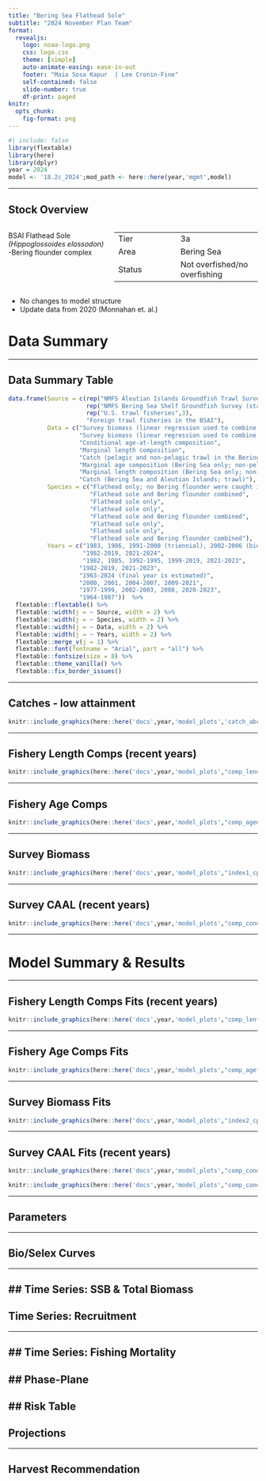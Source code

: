 ```yaml
---
title: "Bering Sea Flathead Sole"
subtitle: "2024 November Plan Team"
format: 
  revealjs:  
    logo: noaa-logo.png
    css: logo.css
    theme: [simple]
    auto-animate-easing: ease-in-out
    footer: "Maia Sosa Kapur  | Lee Cronin-Fine"
    self-contained: false
    slide-number: true
    df-print: paged
knitr:
  opts_chunk: 
    fig-format: png
---
```


```r
#| include: false
library(flextable)
library(here)
library(dplyr)
year = 2024
model <- '18.2c_2024';mod_path <- here::here(year,'mgmt',model)
```

------------------------------------------------------------------------

## Stock Overview

::: columns
::: {.column width="40%"}
BSAI Flathead Sole *(Hippoglossoides elassodon)* -Bering flounder complex
:::

::: {.column width="60%"}
|         |                                                                  |
|-------------------------------|-----------------------------------------|
| Tier    | 3a                                                               |
| Area    | Bering Sea                                                       |
| Status  | Not overfished/no overfishing                                    |
:::
:::

::: fragment
-   No changes to model structure 
-   Update data from 2020 (Monnahan et. al.)
:::
  
# Data Summary

------------------------------------------------------------------------

## Data Summary Table  

```r
data.frame(Source = c(rep("NMFS Aleutian Islands Groundfish Trawl Survey", 1),
                      rep("NMFS Bering Sea Shelf Groundfish Survey (standard survey area only; excludes survey strata 70, 81, 82, 90, 140, 150, and 160)", 3),
                      rep("U.S. trawl fisheries",3),
                      "Foreign trawl fisheries in the BSAI"),
           Data = c("Survey biomass (linear regression used to combine BS shelf survey estimates with AI survey estimates for a single survey biomass index)",
                    "Survey biomass (linear regression used to combine BS shelf survey estimates with AI survey estimates for a single survey biomass index)                        ",
                    "Conditional age-at-length composition", 
                    "Marginal length composition",
                    "Catch (pelagic and non-pelagic trawl in the Bering Sea and Aleutian Islands; a very small amount of catch is taken with hook and line and is included in the total catch biomass)",
                    "Marginal age composition (Bering Sea only; non-pelagic trawl only)",
                    "Marginal length composition (Bering Sea only; non-pelagic trawl only)",
                    "Catch (Bering Sea and Aleutian Islands; trawl)"),
           Species = c("Flathead only; no Bering flounder were caught in the Aleutian Islands",
                       "Flathead sole and Bering flounder combined",
                       "Flathead sole only", 
                       "Flathead sole only",
                       "Flathead sole and Bering flounder combined",
                       "Flathead sole only",
                       "Flathead sole only",
                       "Flathead sole and Bering flounder combined"),
           Years = c("1983, 1986, 1991-2000 (triennial), 2002-2006 (biennial), 2010-2022 (biennial)",
                     "1982-2019, 2021-2024",
                     "1982, 1985, 1992-1995, 1999-2019, 2021-2023", 
                    "1982-2019, 2021-2023",
                    "1963-2024 (final year is estimated)",
                    "2000, 2001, 2004-2007, 2009-2021",
                    "1977-1999, 2002-2003, 2008, 2020-2023",
                    "1964-1987"))  %>% 
  flextable::flextable() %>% 
  flextable::width(j = ~ Source, width = 2) %>%
  flextable::width(j = ~ Species, width = 2) %>%
  flextable::width(j = ~ Data, width = 2) %>%
  flextable::width(j = ~ Years, width = 2) %>%
  flextable::merge_v(j = 1) %>% 
  flextable::font(fontname = "Arial", part = "all") %>% 
  flextable::fontsize(size = 8) %>% 
  flextable::theme_vanilla() %>% 
  flextable::fix_border_issues() 

```
 
------------------------------------------------------------------------

## Catches - low attainment
```r
knitr::include_graphics(here::here('docs',year,'model_plots','catch_abc_tac_ofl_mgmt.png'))
```


------------------------------------------------------------------------

## Fishery Length Comps (recent years)

```r
knitr::include_graphics(here::here('docs',year,'model_plots',"comp_lendat_flt1mkt0_page2.png"))
```
 

------------------------------------------------------------------------

## Fishery Age Comps

```r
knitr::include_graphics(here::here('docs',year,'model_plots',"comp_agedat_flt1mkt0.png"))
```

------------------------------------------------------------------------

## Survey Biomass


```r
knitr::include_graphics(here::here('docs',year,'model_plots',"index1_cpuedata_Survey.png"))
```

------------------------------------------------------------------------

## Survey CAAL (recent years)

```r
knitr::include_graphics(here::here('docs',year,'model_plots',"comp_condAALdat_bubflt2mkt0_page4.png"))
```

------------------------------------------------------------------------

# Model Summary & Results 

------------------------------------------------------------------------

## Fishery Length Comps Fits (recent years)

```r
knitr::include_graphics(here::here('docs',year,'model_plots',"comp_lenfit_flt1mkt0_page2.png"))
```

------------------------------------------------------------------------

## Fishery Age Comps Fits
```r
knitr::include_graphics(here::here('docs',year,'model_plots',"comp_agefit_flt1mkt0.png"))
```

------------------------------------------------------------------------

## Survey Biomass Fits
```r
knitr::include_graphics(here::here('docs',year,'model_plots',"index2_cpuefit_Survey.png"))
```

------------------------------------------------------------------------

## Survey CAAL Fits (recent years)

::: rows

::: {.row height="40%"}

```r
knitr::include_graphics(here::here('docs',year,'model_plots',"comp_condAALfit_Andre_plotsflt2mkt0_page7.png"))
```

:::

::: {.row height="20%"}


```r
knitr::include_graphics(here::here('docs',year,'model_plots',"comp_condAALfit_Andre_plotsflt2mkt0_page8.png"))
```

:::

:::
------------------------------------------------------------------------

## Parameters

------------------------------------------------------------------------

## Bio/Selex Curves

------------------------------------------------------------------------

## Time Series: SSB & Total Biomass
------------------------------------------------------------------------

## Time Series: Recruitment

------------------------------------------------------------------------

## Time Series: Fishing Mortality
------------------------------------------------------------------------

## Phase-Plane
------------------------------------------------------------------------

## Risk Table
------------------------------------------------------------------------

## Projections

------------------------------------------------------------------------

## Harvest Recommendation




